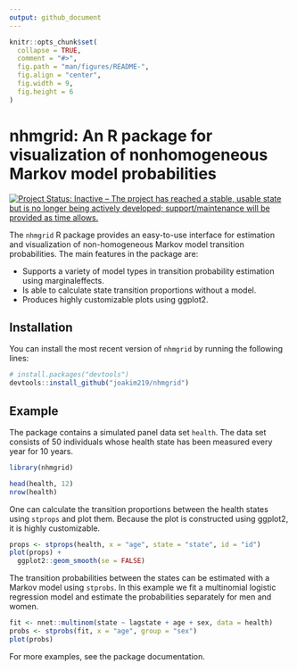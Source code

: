 ```yaml
---
output: github_document
---
```


<!-- README.md is generated from README.Rmd. Please edit that file -->

```r
knitr::opts_chunk$set(
  collapse = TRUE,
  comment = "#>",
  fig.path = "man/figures/README-",
  fig.align = "center",
  fig.width = 9, 
  fig.height = 6
)
```

# nhmgrid: An R package for visualization of nonhomogeneous Markov model probabilities

<!-- badges: start -->
[![Project Status: Inactive – The project has reached a stable, usable state but is no longer being actively developed; support/maintenance will be provided as time allows.](https://www.repostatus.org/badges/latest/inactive.svg)](https://www.repostatus.org/#inactive)
<!-- badges: end -->

The `nhmgrid` R package provides an easy-to-use interface for estimation and visualization of non-homogeneous Markov model transition probabilities. The main features in the package are:

* Supports a variety of model types in transition probability estimation using marginaleffects.
* Is able to calculate state transition proportions without a model.
* Produces highly customizable plots using ggplot2.

## Installation

You can install the most recent version of `nhmgrid` by running the following lines:

```r
# install.packages("devtools")
devtools::install_github("joakim219/nhmgrid")
```

## Example

The package contains a simulated panel data set `health`. The data set consists
of 50 individuals whose health state has been measured every year for 10 years.

```r
library(nhmgrid)

head(health, 12)
nrow(health)
```

One can calculate the transition proportions between the health states using
`stprops` and plot them. Because the plot is constructed using ggplot2, it is
highly customizable.

```r
props <- stprops(health, x = "age", state = "state", id = "id")
plot(props) +
  ggplot2::geom_smooth(se = FALSE)
```

The transition probabilities between the states can be estimated with a Markov
model using `stprobs`. In this example we fit a multinomial logistic regression
model and estimate the probabilities separately for men and women.

```r
fit <- nnet::multinom(state ~ lagstate + age + sex, data = health)
probs <- stprobs(fit, x = "age", group = "sex")
plot(probs)
```

For more examples, see the package documentation.
